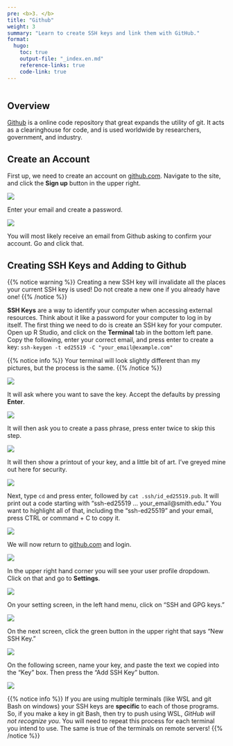 ```yaml
---
pre: <b>3. </b>
title: "Github"
weight: 3
summary: "Learn to create SSH keys and link them with GitHub."
format:
  hugo:
    toc: true
    output-file: "_index.en.md"
    reference-links: true
    code-link: true
---
```


```r

```

## Overview

[Github](https://github.com) is a online code repository that great expands the utility of git. It acts as a clearinghouse for code, and is used worldwide by researchers, government, and industry.

## Create an Account

First up, we need to create an account on [github.com](https://github.com). Navigate to the site, and click the **Sign up** button in the upper right.

![](img/01.png)

Enter your email and create a password.

![](img/02.png)

You will most likely receive an email from Github asking to confirm your account. Go and click that.

## Creating SSH Keys and Adding to Github

{{% notice warning %}}
Creating a new SSH key will invalidate all the places your current SSH key is used! Do not create a new one if you already have one!
{{% /notice %}}

**SSH Keys** are a way to identify your computer when accessing external resources. Think about it like a password for your computer to log in by itself. The first thing we need to do is create an SSH key for your computer. Open up R Studio, and click on the **Terminal** tab in the bottom left pane. Copy the following, enter your correct email, and press enter to create a key: `ssh-keygen -t ed25519 -C "your_email@example.com"`

{{% notice info %}}
Your terminal will look slightly different than my pictures, but the process is the same.
{{% /notice %}}

![](img/03.png)

It will ask where you want to save the key. Accept the defaults by pressing **Enter**.

![](img/04.png)

It will then ask you to create a pass phrase, press enter twice to skip this step.

![](img/05.png)

It will then show a printout of your key, and a little bit of art. I've greyed mine out here for security.

![](img/06.png)

Next, type `cd` and press enter, followed by `cat .ssh/id_ed25519.pub`. It will print out a code starting with "ssh-ed25519 ... your_email@smith.edu." You want to highlight all of that, including the "ssh-ed25519" and your email, press CTRL or command + C to copy it.

![](img/07.png)

We will now return to [github.com](https://github.com) and login. 

![](img/08.png)

In the upper right hand corner you will see your user profile dropdown. Click on that and go to **Settings**.

![](img/09.png)

On your setting screen, in the left hand menu, click on "SSH and GPG keys."

![](img/10.png)

On the next screen, click the green button in the upper right that says "New SSH Key."

![](img/11.png)

On the following screen, name your key, and paste the text we copied into the "Key" box. Then press the "Add SSH Key" button.

![](img/12.png)

{{% notice info %}}
If you are using multiple terminals (like WSL and git Bash on windows) your SSH keys are **specific** to each of those programs. So, if you make a key in git Bash, then try to push using WSL, *GitHub will not recognize you*. You will need to repeat this process for each terminal you intend to use.
The same is true of the terminals on remote servers!
{{% /notice %}}
